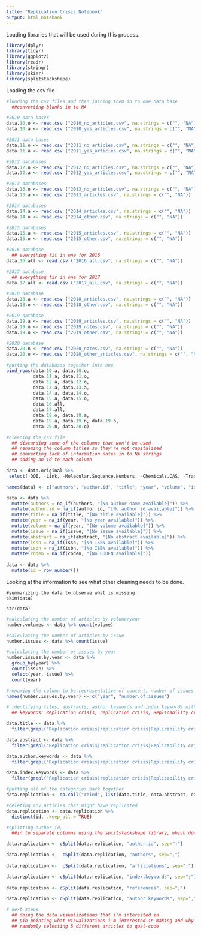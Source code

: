 ```yaml
---
title: "Replication Crisis Notebook"
output: html_notebook
---
```


Loading libraries that will be used during this process. 
```r
library(dplyr)
library(tidyr)
library(ggplot2)
library(readr)
library(stringr)
library(skimr)
library(splitstackshape)
```

Loading the csv file

```r
#loading the csv files and then joining them in to one data base
  ##converting blanks in to NA

#2010 data bases
data.10.o <- read.csv ("2010_no_articles.csv", na.strings = c("", "NA"))
data.10.a <- read.csv ("2010_yes_articles.csv", na.strings = c("", "NA"))

#2011 data bases
data.11.o <- read.csv ("2011_no_articles.csv", na.strings = c("", "NA"))
data.11.a <- read.csv ("2011_yes_articles.csv", na.strings = c("", "NA"))

#2012 databases
data.12.o <- read.csv ("2012_no_articles.csv", na.strings = c("", "NA"))
data.12.a <- read.csv ("2012_yes_articles.csv", na.strings = c("", "NA"))

#2013 databases
data.13.o <- read.csv ("2013_no_articles.csv", na.strings = c("", "NA"))
data.13.a <- read.csv ("2013_articles.csv", na.strings = c("", "NA"))

#2014 databases
data.14.a <- read.csv ("2014_articles.csv", na.strings = c("", "NA"))
data.14.o <- read.csv ("2014_other.csv", na.strings = c("", "NA"))

#2015 databases
data.15.a <- read.csv ("2015_articles.csv", na.strings = c("", "NA"))
data.15.o <- read.csv ("2015_other.csv", na.strings = c("", "NA"))

#2016 database
  ## everything fit in one for 2016
data.16.all <- read.csv ("2016_all.csv", na.strings = c("", "NA"))

#2017 database
  ## everything fir in one for 2017
data.17.all <- read.csv ("2017_all.csv", na.strings = c("", "NA"))

#2018 database
data.18.a <- read.csv ("2018_articles.csv", na.strings = c("", "NA"))
data.18.o <- read.csv ("2018_other.csv", na.strings = c("", "NA"))

#2019 database
data.19.a <- read.csv ("2019_articles.csv", na.strings = c("", "NA"))
data.19.n <- read.csv ("2019_notes.csv", na.strings = c("", "NA"))
data.19.o <- read.csv ("2019_other.csv", na.strings = c("", "NA"))

#2020 database
data.20.n <- read.csv ("2020_notes.csv", na.strings = c("", "NA"))
data.20.o <- read.csv ("2020_other_articles.csv", na.strings = c("", "NA"))
```

```r
#putting the databases together into one
bind_rows(data.10.a, data.10.o, 
          data.11.a, data.11.o, 
          data.12.a, data.12.o, 
          data.13.a, data.13.a,
          data.14.a, data.14.o,
          data.15.a, data.15.o,
          data.16.all,
          data.17.all,
          data.18.o, data.18.a,
          data.19.a, data.19.n, data.19.o,
          data.20.n, data.20.o)
```


```r
#cleaning the csv file
  ## discarding some of the columns that won't be used
  ## renaming the column titles so they're not capitalized
  ## converting lack of information notes in to NA strings
  ## adding an id to each column

data <- data.original %>%
 select(-DOI, -Link, -Molecular.Sequence.Numbers, -Chemicals.CAS, -Tradenames, -Manufacturers, -Funding.Text.1, -Funding.Text.2, -Funding.Text.3, -Funding.Text.4, -Funding.Text.5, -Funding.Text.6, -Correspondence.Address, -Editors, -Sponsors, -Publisher, -Abbreviated.Source.Title, -Source, -Source.title, -Art..No.)

names(data) <- c("authors", "author.id", "title", "year", "volume", "issue", "page.start", "page.end", "page.count", "cited.by", "affiliations", "author.affiliations", "abstract", "author.keywords", "index.keywords", "funding.details", "references", "conference.name", "conference.date", "conference.location", "conference.code", "issn", "isbn", "coden", "pubmed.id", "original.language", "document.type", "publication.stage", "open.access", "eid")

data <- data %>%
  mutate(authors = na_if(authors, "[No author name available]")) %>%
  mutate(author.id = na_if(author.id, "[No author id available]")) %>%
  mutate(title = na_if(title, "[No title available]")) %>%
  mutate(year = na_if(year, "[No year available]")) %>%
  mutate(volume = na_if(year, "[No volume available]")) %>%
  mutate(issue = na_if(issue, "[No issue available]")) %>%
  mutate(abstract = na_if(abstract, "[No abstract available]")) %>%
  mutate(issn = na_if(issn, "[No ISSN available]")) %>%
  mutate(isbn = na_if(isbn, "[No ISBN available]")) %>%
  mutate(coden = na_if(coden, "[No CODEN available]"))
  
data <- data %>%
  mutate(id = row_number())
```

Looking at the information to see what other cleaning needs to be done.
```{}
#summarizing the data to observe what is missing
skim(data)

str(data)
```


```r
#calculating the number of articles by volume/year
number.volumes <- data %>% count(volume)

#calculating the number of articles by issue
number.issues <- data %>% count(issue)

#calculating the number or issues by year
number.issues.by.year <- data %>%
  group_by(year) %>%
  count(issue) %>%
  select(year, issue) %>%
  count(year)

#renaming the column to be representative of content, number of issues
names(number.issues.by.year) <- c("year", "number.of.issues")
```


```r
# identifying tiles, abstracts, author keywords and index keywords with my own keywords
  ## keywords: Replication crisis, replication crisis, Replicability crisis, replicability crisis, Reproducibility crisis, reproducibility crisis

data.title <- data %>%
  filter(grepl("Replication crisis|replication crisis|Replicability crisis|replicability crisis|Reproducibility crisis|reproducibility crisis", title))

data.abstract <- data %>%
  filter(grepl("Replication crisis|replication crisis|Replicability crisis|replicability crisis|Reproducibility crisis|reproducibility crisis", title))

data.author.keywords <- data %>%
  filter(grepl("Replication crisis|replication crisis|Replicability crisis|replicability crisis|Reproducibility crisis|reproducibility crisis", title))

data.index.keywords <- data %>%
  filter(grepl("Replication crisis|replication crisis|Replicability crisis|replicability crisis|Reproducibility crisis|reproducibility crisis", title))

#putting all of the categories back together 
data.replication <- do.call("rbind", list(data.title, data.abstract, data.author.keywords, data.index.keywords))

#deleting any articles that might have replicated
data.replication <- data.replication %>%
  distinct(id, .keep_all = TRUE)
```

```r
#splitting author.id, 
  ##in to separate columns using the splitstackshape library, which doesn't require you to know the total a column needs to be split in

data.replication <- cSplit(data.replication, "author.id", sep=";")

data.replication <-  cSplit(data.replication, "authors", sep=",")
  
data.replication <-  cSplit(data.replication, "affiliations", sep=";")

data.replication <- cSplit(data.replication, "index.keywords", sep=";")
  
data.replication <- cSplit(data.replication, "references", sep=";")

data.replication <- cSplit(data.replication, "author.keywords", sep=";")
```


```r
# next steps
  ## doing the data visualizations that i'm interested in
  ## pin pointing what visualizations i'm interested in making and why i'm choosing those
  ## randomly selecting 5 different articles to qual-code

```








